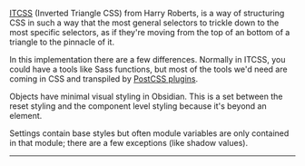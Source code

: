 
[ITCSS](https://www.youtube.com/watch?v=1OKZOV-iLj4) (Inverted Triangle CSS) from Harry Roberts, is a way of structuring CSS in such a way that the most general selectors to trickle down to the most specific selectors, as if they're moving from the top of an bottom of a triangle to the pinnacle of it.

In this implementation there are a few differences. Normally in ITCSS, you could have a tools like Sass functions, but most of the tools we'd need are coming in CSS and transpiled by [PostCSS plugins](https://postcss.org/).

Objects have minimal visual styling in Obsidian. This is a set between the reset styling and the component level styling because it's beyond an element.

Settings contain base styles but often module variables are only contained in that module; there are a few exceptions (like shadow values).

---

<Figure
  imgURL='/static/assets/itcss-diagram.svg'
  altText='Diagram of inverted triangle demonstrating layers of architecture'
/>

